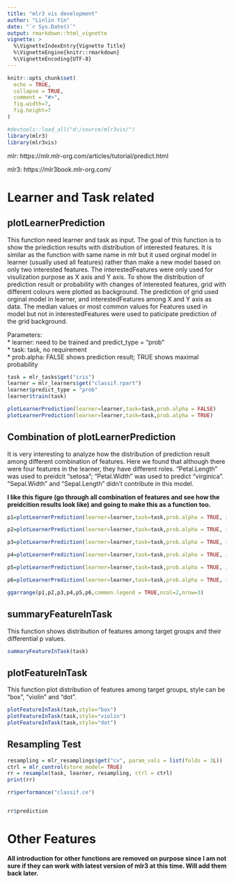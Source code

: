 ```yaml
---
title: "mlr3 vis development"
author: "Linlin Yin"
date: "`r Sys.Date()`"
output: rmarkdown::html_vignette
vignette: >
  %\VignetteIndexEntry{Vignette Title}
  %\VignetteEngine{knitr::rmarkdown}
  %\VignetteEncoding{UTF-8}
---
```


```r
knitr::opts_chunk$set(
  echo = TRUE,
  collapse = TRUE,
  comment = "#>",
  fig.width=7,
  fig.height=7
)
```


```r
#devtools::load_all("d:/source/mlr3vis/")
library(mlr3)
library(mlr3vis)

```

mlr: https://mlr.mlr-org.com/articles/tutorial/predict.html  

mlr3: https://mlr3book.mlr-org.com/  


# Learner and Task related

## plotLearnerPrediction

This function need learner and task as input. The goal of this function is to show the priediction results with distribution of interested features. It is similar as the function with same name in mlr but it used orginal model in learner (usually used all features) rather than make a new model based on only two interested features. The interestedFeatures were only used for visulization
purpose as X axis and Y axis. To show the distribution of prediction result or probability with changes of interested features, grid with different colours were plotted as background. The prediction of grid used orginal model in learner, and interestedFeatures among X and Y axis as data. The median values or most common values for Features used in model but not in interestedFeatures were used to paticipate prediction of the grid background.  

Parameters:  
* learner: need to be trained and predict_type = "prob"  
* task: task, no requirement  
* prob.alpha: FALSE shows prediction result; TRUE shows maximal probability  


```r

task = mlr_tasks$get("iris")
learner = mlr_learners$get("classif.rpart")
learner$predict_type = "prob"
learner$train(task)

plotLearnerPrediction(learner=learner,task=task,prob.alpha = FALSE)
plotLearnerPrediction(learner=learner,task=task,prob.alpha = TRUE)


```

## Combination of plotLearnerPrediction

It is very interesting to analyze how the distribution of prediction result among different combination of features. Here we found that although there were four features in the learner, they have different roles. "Petal.Length" was used to preidcit "setosa"; "Petal.Width" was used to predict "virginica". "Sepal.Width" and "Sepal.Length" didn't contribute in this model.

**I like this figure (go through all combination of features and see how the preidcition results look like) and going to make this as a function too.**

```r
p1=plotLearnerPrediction(learner=learner,task=task,prob.alpha = TRUE, interestedFeatures= c("Sepal.Length","Petal.Length"))

p2=plotLearnerPrediction(learner=learner,task=task,prob.alpha = TRUE, interestedFeatures= c("Sepal.Length","Petal.Width"))

p3=plotLearnerPrediction(learner=learner,task=task,prob.alpha = TRUE, interestedFeatures= c("Sepal.Length","Sepal.Width"))

p4=plotLearnerPrediction(learner=learner,task=task,prob.alpha = TRUE, interestedFeatures= c("Petal.Width","Petal.Length"))

p5=plotLearnerPrediction(learner=learner,task=task,prob.alpha = TRUE, interestedFeatures= c("Petal.Width","Sepal.Width"))

p6=plotLearnerPrediction(learner=learner,task=task,prob.alpha = TRUE, interestedFeatures= c("Petal.Width","Sepal.Length"))

ggarrange(p1,p2,p3,p4,p5,p6,common.legend = TRUE,ncol=2,nrow=3)


```


## summaryFeatureInTask
This function shows distribution of features among target groups and their  differential p values.

```r

summaryFeatureInTask(task)

```


## plotFeatureInTask

This function plot distribution of features among target groups, style can be "box", "violin" and "dot".

```r

plotFeatureInTask(task,style="box")
plotFeatureInTask(task,style="violin")
plotFeatureInTask(task,style="dot")


```


## Resampling Test

```r

resampling = mlr_resamplings$get("cv", param_vals = list(folds = 3L))
ctrl = mlr_control(store_model= TRUE)
rr = resample(task, learner, resampling, ctrl = ctrl)
print(rr)

rr$performance("classif.ce")


rr$prediction

```



    
# Other Features

**All introduction for other functions are removed on purpose since I am not sure if they can work with latest version of mlr3 at this time. Will add them back later.**
